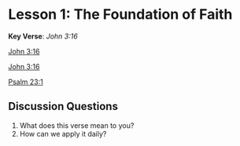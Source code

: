 # Lesson 1: The Foundation of Faith

**Key Verse**: *John 3:16*  

[John 3:16](#){.verse-link data-verse="john 3:16"}

[John 3:16](#){.verse-link data-verse="john 3:16"}

[Psalm 23:1](#){.verse-link data-verse="psalm 23:1"}

## Discussion Questions  
1. What does this verse mean to you?  
2. How can we apply it daily?  